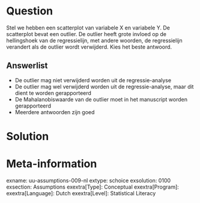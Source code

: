 

Question
========
Stel we hebben een scatterplot van variabele X en variabele Y. De scatterplot bevat een outlier. De outlier heeft grote invloed op de hellingshoek van de regressielijn, met andere woorden, de regressielijn verandert als de outlier wordt verwijderd. Kies het beste antwoord.

Answerlist
----------
* De outlier mag niet verwijderd worden uit de regressie-analyse
* De outlier mag wel verwijderd worden uit de regressie-analyse, maar dit dient te worden gerapporteerd
* De Mahalanobiswaarde van de outlier moet in het manuscript worden gerapporteerd
* Meerdere antwoorden zijn goed


Solution
========



Meta-information
================
exname: uu-assumptions-009-nl
extype: schoice
exsolution: 0100
exsection: Assumptions
exextra[Type]: Conceptual
exextra[Program]: 
exextra[Language]: Dutch
exextra[Level]: Statistical Literacy